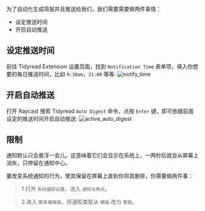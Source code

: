 为了自动化生成简报并且推送给我们，我们需要需要做两件事情：

-   设定推送时间
-   开启自动推送

## 设定推送时间

前往 Tidyread Extension 设置页面，找到 `Notification Time` 表单项，填入你想要的每日推送时间，比如 `9:30am`，`21:00` 等等:
![notify_time](https://tidyread.s3.us-west-2.amazonaws.com/notify_time.png)

## 开启自动推送

打开 Raycast 搜索 Tidyread `Auto Digest` 命令，点按 `Enter` 键，即可依据前面设定的推送时间开启自动推送:
![active_auto_digest](https://tidyread.s3.us-west-2.amazonaws.com/active_auto_digest.png)

## 限制

通知默认只会悬浮一会儿。这意味着它们会显示在系统上，一两秒后就会从屏幕上消失，只停留在通知中心。

要改变系统通知的行为，使其保留在屏幕上直到你将其删除，你需要做两件事：

> 1.打开 `系统偏好设置`，进入 `通知与焦点`。

> 2.进入 `脚本编辑器`，将通知类型从 `横幅` 改为 `警报`。

